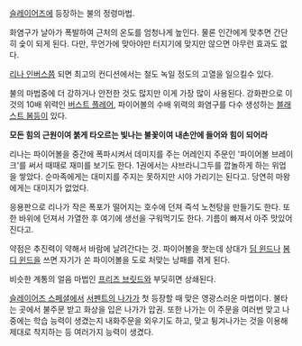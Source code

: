 [[슬레이어즈]]에 등장하는 불의 정령마법. 

화염구가 날아가 폭발하여 근처의 온도를 엄청나게 높인다. 물론 인간에게 맞추면 간단히 숯이 되게 된다. 다만, 무언가에 맞아야만 터지기에 맞지만 않으면 아무런 효과도 없다.

[[리나 인버스]]쯤 되면 최고의 컨디션에서는 철도 녹일 정도의 고열을 일으킬수 있다. 

불의 마법중에 더 강하거나 안전한 것도 많지만 이게 가장 많이 사용된다. 강화판으로 이것의 10배 위력인 [[버스트 플레어]], 파이어볼의 수배 위력의 화염구를 다수 생성하는 [[블래스트 봄]]등이 있다.

'''모든 힘의 근원이여 붉게 타오르는 빛나는 불꽃이여 내손안에 들어와 힘이 되어라'''

리나는 파이어볼을 중간에 폭파시켜서 데미지를 주는 어레인지 주문인 '파이어볼 브레이크'를 써서 때때로 재미를 보기도 한다. 1권에서는 샤브라니그두를 깝놀하게 하는 위업을 쌓았다. 순마족에게는 대미지를 주지는 못하지만 시야 가리기는 된다고. 당연히 마왕에게는 대미지가 없었다.

응용판으로 리나가 작은 폭포가 떨어지는 호수에 던져 즉석 노천탕을 만들기도 한다. 또한 바위에 던져서 가열한 후 여기에 생선을 구워먹기도 한다. 기름이 빠져서 아주 맛있어 진다고.

약점은 추진력이 약해서 바람에 날려간다는 것. 파이어볼을 쐇는데 상대가 [[딤 윈드]]나 [[봄 디 윈드]]을 쓰면 자기가 쏜 파이어볼을 도로 처맞는 낭패를 겪게 된다.

비슷한 계통의 얼음 마법인 [[프리즈 브릿드]]와 부딪히면 상쇄된다.

[[슬레이어즈 스페셜]]에서 [[서펜트의 나가]]가 첫 등장할 때 맞은 영광스러운 마법이다. 불타는 곳에서 불주문 받고 화상을 입은 나가가 압권. 또한 나가는 이 주문을 여러번 맞고 나중에는 학습 능력이 생겼는지 내화주문을 외우기도 하고, 맞고 튕겨나가는 것을 이용해 제대로 착지하는 등 여러가지 능력이 생겼다.
